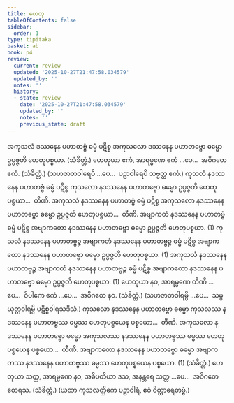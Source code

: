 ```yaml
---
title: ဟေတု
tableOfContents: false
sidebar:
  order: 1
type: tipitaka
basket: ab
book: p4
review:
  current: review
  updated: '2025-10-27T21:47:58.034579'
  updated_by: ''
  notes: ''
  history:
  - state: review
    date: '2025-10-27T21:47:58.034579'
    updated_by: ''
    notes: ''
    previous_state: draft
---
```



<ReviewStatus review={frontmatter.review} showDetails={true} />

<HypothesisAnnotation frontmatter={frontmatter} />

<DynamicBreadcrumb />

<Division number="1" book="p4" e="ch" v="39" p="603">

<Paragraph number="1526" book="p4">
အကုသလံ ဒဿနေန ပဟာတဗ္ဗံ ဓမ္မံ ပဋိစ္စ အကုသလော ဒဿနေန ပဟာတဗ္ဗော ဓမ္မော ဥပ္ပဇ္ဇတိ ဟေတုပစ္စယာ. (သံခိတ္တံ.)
</Paragraph>

<Paragraph number="1527" book="p4">
ဟေတုယာ ဧကံ, အာရမ္မဏေ ဧကံ …ပေ…  အဝိဂတေ ဧကံ. (သံခိတ္တံ.)
</Paragraph>

<Paragraph number="1528" book="p4">
(သဟဇာတဝါရေပိ …ပေ…  ပဉှာဝါရေပိ သဗ္ဗတ္ထ ဧကံ.)
</Paragraph>

</Division>
<Division number="2" book="p4" e="ch" v="39" p="603">

<Paragraph number="1529" book="p4">
ကုသလံ နဒဿနေန ပဟာတဗ္ဗံ ဓမ္မံ ပဋိစ္စ ကုသလော နဒဿနေန ပဟာတဗ္ဗော ဓမ္မော ဥပ္ပဇ္ဇတိ ဟေတုပစ္စယာ…  တီဏိ.
</Paragraph>

<Paragraph number="1530" book="p4">
အကုသလံ နဒဿနေန ပဟာတဗ္ဗံ ဓမ္မံ ပဋိစ္စ အကုသလော နဒဿနေန ပဟာတဗ္ဗော ဓမ္မော ဥပ္ပဇ္ဇတိ ဟေတုပစ္စယာ…  တီဏိ.
</Paragraph>

<Paragraph number="1531" book="p4">
အဗျာကတံ နဒဿနေန ပဟာတဗ္ဗံ ဓမ္မံ ပဋိစ္စ အဗျာကတော နဒဿနေန ပဟာတဗ္ဗော ဓမ္မော ဥပ္ပဇ္ဇတိ ဟေတုပစ္စယာ. (1)
</Paragraph>

<Paragraph number="1532" book="p4">
ကုသလံ နဒဿနေန ပဟာတဗ္ဗဉ္စ အဗျာကတံ နဒဿနေန ပဟာတဗ္ဗဉ္စ ဓမ္မံ ပဋိစ္စ အဗျာကတော နဒဿနေန ပဟာတဗ္ဗော ဓမ္မော ဥပ္ပဇ္ဇတိ ဟေတုပစ္စယာ. (1)
</Paragraph>

<Paragraph number="1533" book="p4">
အကုသလံ နဒဿနေန ပဟာတဗ္ဗဉ္စ အဗျာကတံ နဒဿနေန ပဟာတဗ္ဗဉ္စ ဓမ္မံ ပဋိစ္စ အဗျာကတော နဒဿနေန ပဟာတဗ္ဗော ဓမ္မော ဥပ္ပဇ္ဇတိ ဟေတုပစ္စယာ. (1)
</Paragraph>

</Division>
<Division number="3" book="p4" e="ch" v="39" p="604">

<Paragraph number="1534" book="p4">
ဟေတုယာ နဝ, အာရမ္မဏေ တီဏိ …ပေ…  ဝိပါကေ ဧကံ …ပေ…  အဝိဂတေ နဝ. (သံခိတ္တံ.)
</Paragraph>

<Paragraph number="1535" book="p4">
(သဟဇာတဝါရမ္ပိ …ပေ…  သမ္ပယုတ္တဝါရမ္ပိ ပဋိစ္စဝါရသဒိသံ.)
</Paragraph>

</Division>
<Division number="4" book="p4" e="ch" v="39" p="604">

<Paragraph number="1536" book="p4">
ကုသလော နဒဿနေန ပဟာတဗ္ဗော ဓမ္မော ကုသလဿ နဒဿနေန ပဟာတဗ္ဗဿ ဓမ္မဿ ဟေတုပစ္စယေန ပစ္စယော…  တီဏိ.
</Paragraph>

<Paragraph number="1537" book="p4">
အကုသလော နဒဿနေန ပဟာတဗ္ဗော ဓမ္မော အကုသလဿ နဒဿနေန ပဟာတဗ္ဗဿ ဓမ္မဿ ဟေတုပစ္စယေန ပစ္စယော…  တီဏိ.
</Paragraph>

<Paragraph number="1538" book="p4">
အဗျာကတော နဒဿနေန ပဟာတဗ္ဗော ဓမ္မော အဗျာကတဿ နဒဿနေန ပဟာတဗ္ဗဿ ဓမ္မဿ ဟေတုပစ္စယေန ပစ္စယော. (1) (သံခိတ္တံ.)
</Paragraph>

</Division>
<Division number="5" book="p4" e="ch" v="39" p="604">

<Paragraph number="1539" book="p4">
ဟေတုယာ သတ္တ, အာရမ္မဏေ နဝ, အဓိပတိယာ ဒသ, အနန္တရေ သတ္တ …ပေ…  အဝိဂတေ တေရသ. (သံခိတ္တံ.)
</Paragraph>

<Paragraph number="1540" book="p4">
(ယထာ ကုသလတ္တိကေ ပဉှာဝါရံ, ဧဝံ ဝိတ္ထာရေတဗ္ဗံ.)
</Paragraph>
</Division>